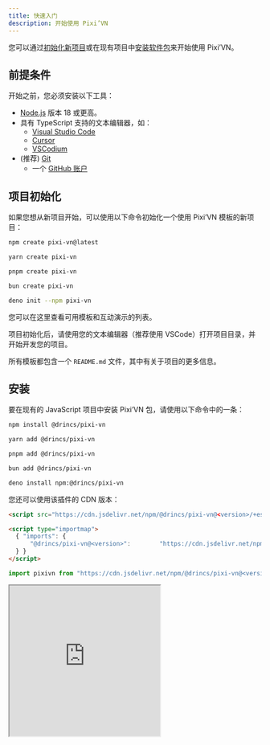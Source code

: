 ```yaml
---
title: 快速入门
description: 开始使用 Pixi’VN
---
```



您可以通过[初始化新项目](#project-initialization)或在现有项目中[安装软件包](#installation)来开始使用 Pixi’VN。

## 前提条件

开始之前，您必须安装以下工具：

- [Node.js](https://nodejs.org/) 版本 18 或更高。
- 具有 TypeScript 支持的文本编辑器，如：
  - [Visual Studio Code](https://code.visualstudio.com/)
  - [Cursor](https://www.cursor.com/)
  - [VSCodium](https://vscodium.com/)
- (推荐) [Git](https://git-scm.com/)
  - 一个 [GitHub 账户](https://github.com/)

## 项目初始化

如果您想从新项目开始，可以使用以下命令初始化一个使用 Pixi’VN 模板的新项目：

```sh tab="npm"
npm create pixi-vn@latest
```

```sh tab="yarn"
yarn create pixi-vn
```

```sh tab="pnpm"
pnpm create pixi-vn
```

```sh tab="bun"
bun create pixi-vn
```

```sh tab="deno"
deno init --npm pixi-vn
```

您可以在<DynamicLink href="/start/templates">这里</DynamicLink>查看可用模板和互动演示的列表。

项目初始化后，请使用您的文本编辑器（推荐使用 VSCode）打开项目目录，并开始开发您的项目。

所有模板都包含一个 `README.md` 文件，其中有关于项目的更多信息。

## 安装

要在现有的 JavaScript 项目中安装 Pixi’VN 包，请使用以下命令中的一条：

```sh tab="npm"
npm install @drincs/pixi-vn
```

```sh tab="yarn"
yarn add @drincs/pixi-vn
```

```sh tab="pnpm"
pnpm add @drincs/pixi-vn
```

```sh tab="bun"
bun add @drincs/pixi-vn
```

```sh tab="deno"
deno install npm:@drincs/pixi-vn
```

<Accordions>

<Accordion title="CDN version" id="cdn-installation">

您还可以使用该插件的 CDN 版本：

```html tab="script tag" title="index.html"
<script src="https://cdn.jsdelivr.net/npm/@drincs/pixi-vn@<version>/+esm"></script>
```

```html tab="map import" title="index.html"
<script type="importmap">
  { "imports": {
      "@drincs/pixi-vn@<version>":        "https://cdn.jsdelivr.net/npm/@drincs/pixi-vn/+esm"
  } }
</script>
```

```js tab="js import" title="index.js"
import pixivn from "https://cdn.jsdelivr.net/npm/@drincs/pixi-vn@<version>/+esm";
```

<iframe src="https://codepen.io/BlackRam-oss/embed/oNrqgNd?default-tab=js%2Cresult"
  height="300"
  style={{
    width: "100%",
  }}
  title="Pixi’VN"
  loading="lazy"
  allowFullScreen={true}
/>

</Accordion>

<Accordion title="Vite.js plugin" id="vite-plugin">

For a better developer experience, use the Vite plugin.

This plugin provides the following features:

- Endpoints to manage characters, labels, and assets manifest.
  - `GET /pixi-vn/characters` - Retrieve the list of registered characters.
  - `POST /pixi-vn/characters` - Update the list of registered characters.
  - `GET /pixi-vn/labels` - Retrieve the list of registered labels.
  - `POST /pixi-vn/labels` - Update the list of registered labels.
  - `GET /pixi-vn/assets/manifest` - Retrieve the assets manifest.
  - `POST /pixi-vn/assets/manifest` - Update the assets manifest.

```ts tab="vite.config.ts"
import { defineConfig } from 'vite'
import { vitePluginPixivn } from "@drincs/pixi-vn/vite";
export default defineConfig({
  // ...
  plugins: [
    // other plugins...
    vitePluginPixivn()
  ]
})
```

```ts tab="main.ts"
import { setupPixivnViteData } from "@drincs/pixi-vn/vite-listener"; // [!code focus]

await Promise.all([import("./values"), import("./labels")]);
await Promise.all([initializeIndexedDB(), defineAssets(), useI18n()]);
setupPixivnViteData(); // [!code focus]
```

</Accordion>

</Accordions>

现在您必须在使用引擎之前[初始化 Pixi’VN](#project-initialization)。 例如，您可以将以下代码添加到 `main.ts` 或 `index.ts`（具体取决于您的项目配置）。

### 初始化

在使用 Pixi’VN 引擎之前，您必须初始化游戏。 您可以通过调用 `Game.init` 方法来实现此操作。

This function has the following parameters:

- `element`: 要将画布附加到的 HTML 元素。
- `options`: 相当于您在初始化 [PixiJS 应用程序](https://pixijs.com/8.x/guides/basics#creating-an-application) 时可以使用的选项。 以下选项是必需的：
  - `width`: 画布的宽度。
  - `height`: 画布的高度。
- `devtoolsOptions`: 相当于您在初始化 <DynamicLink href="/start/canvas#use-pixijs-devtools-with-pixivn">PixiJS Devtools</DynamicLink> 时可以使用的选项。

```ts title="src/main.tsx"
import { Game } from "@drincs/pixi-vn";

// Canvas setup with PIXI
const body = document.body
if (!body) {
    throw new Error('body element not found')
}

Game.init(body, {
    height: 1080,
    width: 1920,
    backgroundColor: "#303030",
}).then(() => {
    // ...
});

// read more here: https://pixi-vn.web.app/start/other-narrative-features.html#how-manage-the-end-of-the-game
Game.onEnd(async (props) => {
    Game.clear();
    props.navigate("/");
});

Game.onError((type, error, { notify }) => {
    notify("allert_error_occurred");
});
```

```html title="index.html"
<!doctype html>
<html lang="en">
  <head>
    <meta charset="UTF-8" />
    <meta name="viewport" content="width=device-width, initial-scale=1.0" />
    <title>Game</title>
  </head>
  <body>
    <div id="root"></div>
    <script type="module" src="/src/main.ts"></script>
  </body>
</html>
```
